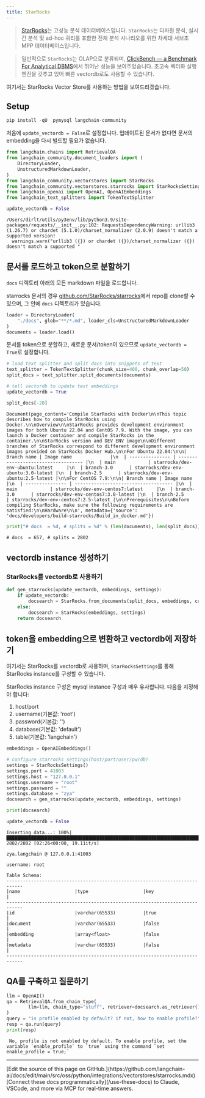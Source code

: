```yaml
---
title: StarRocks
---
```


>[StarRocks](https://www.starrocks.io/)는 고성능 분석 데이터베이스입니다.
`StarRocks`는 다차원 분석, 실시간 분석 및 ad-hoc 쿼리를 포함한 전체 분석 시나리오를 위한 차세대 서브초 MPP 데이터베이스입니다.

>일반적으로 `StarRocks`는 OLAP으로 분류되며, [ClickBench — a Benchmark For Analytical DBMS](https://benchmark.clickhouse.com/)에서 뛰어난 성능을 보여주었습니다. 초고속 벡터화 실행 엔진을 갖추고 있어 빠른 vectordb로도 사용할 수 있습니다.

여기서는 StarRocks Vector Store를 사용하는 방법을 보여드리겠습니다.

## Setup

```python
pip install -qU  pymysql langchain-community
```

처음에 `update_vectordb = False`로 설정합니다. 업데이트된 문서가 없다면 문서의 embedding을 다시 빌드할 필요가 없습니다.

```python
from langchain.chains import RetrievalQA
from langchain_community.document_loaders import (
    DirectoryLoader,
    UnstructuredMarkdownLoader,
)
from langchain_community.vectorstores import StarRocks
from langchain_community.vectorstores.starrocks import StarRocksSettings
from langchain_openai import OpenAI, OpenAIEmbeddings
from langchain_text_splitters import TokenTextSplitter

update_vectordb = False
```

```output
/Users/dirlt/utils/py3env/lib/python3.9/site-packages/requests/__init__.py:102: RequestsDependencyWarning: urllib3 (1.26.7) or chardet (5.1.0)/charset_normalizer (2.0.9) doesn't match a supported version!
  warnings.warn("urllib3 ({}) or chardet ({})/charset_normalizer ({}) doesn't match a supported "
```

## 문서를 로드하고 token으로 분할하기

`docs` 디렉토리 아래의 모든 markdown 파일을 로드합니다.

starrocks 문서의 경우 [github.com/StarRocks/starrocks](https://github.com/StarRocks/starrocks)에서 repo를 clone할 수 있으며, 그 안에 `docs` 디렉토리가 있습니다.

```python
loader = DirectoryLoader(
    "./docs", glob="**/*.md", loader_cls=UnstructuredMarkdownLoader
)
documents = loader.load()
```

문서를 token으로 분할하고, 새로운 문서/token이 있으므로 `update_vectordb = True`로 설정합니다.

```python
# load text splitter and split docs into snippets of text
text_splitter = TokenTextSplitter(chunk_size=400, chunk_overlap=50)
split_docs = text_splitter.split_documents(documents)

# tell vectordb to update text embeddings
update_vectordb = True
```

```python
split_docs[-20]
```

```output
Document(page_content='Compile StarRocks with Docker\n\nThis topic describes how to compile StarRocks using Docker.\n\nOverview\n\nStarRocks provides development environment images for both Ubuntu 22.04 and CentOS 7.9. With the image, you can launch a Docker container and compile StarRocks in the container.\n\nStarRocks version and DEV ENV image\n\nDifferent branches of StarRocks correspond to different development environment images provided on StarRocks Docker Hub.\n\nFor Ubuntu 22.04:\n\n| Branch name | Image name              |\n  | --------------- | ----------------------------------- |\n  | main            | starrocks/dev-env-ubuntu:latest     |\n  | branch-3.0      | starrocks/dev-env-ubuntu:3.0-latest |\n  | branch-2.5      | starrocks/dev-env-ubuntu:2.5-latest |\n\nFor CentOS 7.9:\n\n| Branch name | Image name                       |\n  | --------------- | ------------------------------------ |\n  | main            | starrocks/dev-env-centos7:latest     |\n  | branch-3.0      | starrocks/dev-env-centos7:3.0-latest |\n  | branch-2.5      | starrocks/dev-env-centos7:2.5-latest |\n\nPrerequisites\n\nBefore compiling StarRocks, make sure the following requirements are satisfied:\n\nHardware\n\n', metadata={'source': 'docs/developers/build-starrocks/Build_in_docker.md'})
```

```python
print("# docs  = %d, # splits = %d" % (len(documents), len(split_docs)))
```

```output
# docs  = 657, # splits = 2802
```

## vectordb instance 생성하기

### StarRocks를 vectordb로 사용하기

```python
def gen_starrocks(update_vectordb, embeddings, settings):
    if update_vectordb:
        docsearch = StarRocks.from_documents(split_docs, embeddings, config=settings)
    else:
        docsearch = StarRocks(embeddings, settings)
    return docsearch
```

## token을 embedding으로 변환하고 vectordb에 저장하기

여기서는 StarRocks를 vectordb로 사용하며, `StarRocksSettings`를 통해 StarRocks instance를 구성할 수 있습니다.

StarRocks instance 구성은 mysql instance 구성과 매우 유사합니다. 다음을 지정해야 합니다:

1. host/port
2. username(기본값: 'root')
3. password(기본값: '')
4. database(기본값: 'default')
5. table(기본값: 'langchain')

```python
embeddings = OpenAIEmbeddings()

# configure starrocks settings(host/port/user/pw/db)
settings = StarRocksSettings()
settings.port = 41003
settings.host = "127.0.0.1"
settings.username = "root"
settings.password = ""
settings.database = "zya"
docsearch = gen_starrocks(update_vectordb, embeddings, settings)

print(docsearch)

update_vectordb = False
```

```output
Inserting data...: 100%|████████████████████████████████████████████████████████████████████████████████████████████████████████████████████| 2802/2802 [02:26<00:00, 19.11it/s]
```
```output
zya.langchain @ 127.0.0.1:41003

username: root

Table Schema:
----------------------------------------------------------------------------
|name                    |type                    |key                     |
----------------------------------------------------------------------------
|id                      |varchar(65533)          |true                    |
|document                |varchar(65533)          |false                   |
|embedding               |array<float>            |false                   |
|metadata                |varchar(65533)          |false                   |
----------------------------------------------------------------------------
```

## QA를 구축하고 질문하기

```python
llm = OpenAI()
qa = RetrievalQA.from_chain_type(
        llm=llm, chain_type="stuff", retriever=docsearch.as_retriever()
)
query = "is profile enabled by default? if not, how to enable profile?"
resp = qa.run(query)
print(resp)
```

```output
 No, profile is not enabled by default. To enable profile, set the variable `enable_profile` to `true` using the command `set enable_profile = true;`
```

---

<Callout icon="pen-to-square" iconType="regular">
    [Edit the source of this page on GitHub.](https://github.com/langchain-ai/docs/edit/main/src/oss/python/integrations/vectorstores/starrocks.mdx)
</Callout>
<Tip icon="terminal" iconType="regular">
    [Connect these docs programmatically](/use-these-docs) to Claude, VSCode, and more via MCP for    real-time answers.
</Tip>
